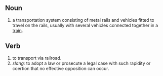==Noun==
# a transportation system consisting of metal rails and vehicles fitted to travel on the rails, usually with several vehicles connected together in a [[train]].
==Verb==
# to transport via railroad.
# ''slang:'' to adopt a law or prosecute a legal case with such rapidity or coertion that no effective opposition can occur.
